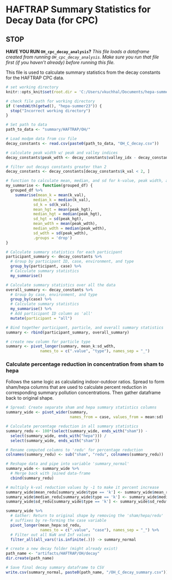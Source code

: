 # HAFTRAP Summary Statistics for Decay Data (for CPC)

## STOP

**HAVE YOU RUN `OH_cpc_decay_analysis`?**
*This file loads a dataframe created from running `OH_cpc_decay_analysis`. Make sure you run that file first (if you haven't already) before running this file.*

This file is used to calculate summary statistics from the decay constants for the HAFTRAP CPC data.

```r
# set working directory
knitr::opts_knit$set(root.dir = 'C:/Users/vkuchhal/Documents/hepa-summer23')
```

```r
# check file path for working directory
if (!endsWith(getwd(), "hepa-summer23")) {
  stop("Incorrect working directory")
}
```

```r
# Set path to data
path_to_data <- "summary/HAFTRAP/OH/"

# Load modpm data from csv file
decay_constants <- read.csv(paste0(path_to_data, "OH_C_decay.csv"))
```

```r
# calculate peak width w/ peak and valley indices
decay_constants$peak_wdth <- decay_constants$valley_idx - decay_constants$peak_idx
```

```r
# filter out decays constants greater than 2
decay_constants <- decay_constants[decay_constants$k_val < 2, ]  
```

```r
# function to calculate mean, median, and sd for k-value, peak width, and peak height
my_summarise <- function(grouped_df) {
  grouped_df %>%
    summarise(mean_k = mean(k_val),
            median_k = median(k_val), 
            sd_k = sd(k_val),
            mean_hgt = mean(peak_hgt),
            median_hgt = median(peak_hgt), 
            sd_hgt = sd(peak_hgt),
            mean_wdth = mean(peak_wdth),
            median_wdth = median(peak_wdth), 
            sd_wdth = sd(peak_wdth),
            .groups = 'drop')
}
```

```r
# Calculate summary statistics for each participant
participant_summary <- decay_constants %>%
  # Group by participant ID, case, environment, and type
  group_by(participant, case) %>%
  # Calculate summary statistics
  my_summarise()
```

```r
# Calculate summary statistics over all the data
overall_summary <- decay_constants %>%
  # Group by case, environment, and type
  group_by(case) %>%
  # Calculate summary statistics
  my_summarise() %>%
  # Add participant ID column as 'all'
  mutate(participant = "all")
```

```r
# Bind together participant, particle, and overall summary statistics
summary <- rbind(participant_summary, overall_summary)
```

```r
# create new column for particle type
summary <- pivot_longer(summary, mean_k:sd_wdth,
               names_to = c(".value", "type"), names_sep = "_")
```

### Calculate percentage reduction in concentration from sham to hepa
Follows the same logic as calculating indoor-outdoor ratios. Spread to form 
sham/hepa columns that are used to calculate percent reduction in corresponding
summary pollution concentrations. Then gather dataframe back to original shape.
```r
# Spread: Create separate sham and hepa summary statistics columns
summary_wide <- pivot_wider(summary, 
                            names_from = case, values_from = mean:sd)

# Calculate percentage reduction in all summary statistics
summary_redu <- 100*(select(summary_wide, ends_with("sham")) - 
  select(summary_wide, ends_with("hepa"))) / 
  select(summary_wide, ends_with("sham"))

# Rename computed columns to 'redu' for percentage reduction
colnames(summary_redu) <- sub("sham", "redu", colnames(summary_redu))
```

```r
# Reshape data and pipe into variable 'summary_normal'
summary_wide <- summary_wide %>%
  # Merge back with joined data-frame
  cbind(summary_redu)
```

```r
# multiply k-val reduction values by -1 to make it percent increase
summary_wide$mean_redu[summary_wide$type == 'k'] <- summary_wide$mean_redu*(-1)
summary_wide$median_redu[summary_wide$type == 'k'] <- summary_wide$median_redu*(-1)
summary_wide$sd_redu[summary_wide$type == 'k'] <- summary_wide$sd_redu*(-1)
```

```r
summary_wide %>%
  # Gather: Return to original shape by removing the 'sham/hepa/redu'
  # suffixes by re-forming the case variable
  pivot_longer(mean_hepa:sd_redu,
               names_to = c(".value", "case"), names_sep = "_") %>%
  # Filter out all NaN and Inf values
  filter_all(all_vars(!is.infinite(.))) -> summary_normal
```

```r
# create a new decay folder (might already exist)
path_name <- "artifacts/HAFTRAP/OH/decay"
dir.create(path_name)
```

```r
# Save final decay summary dataframe to CSV
write.csv(summary_normal, paste0(path_name, "/OH_C_decay_summary.csv"))
```


